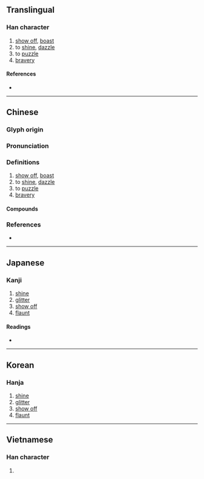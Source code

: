 {{character info/new}}
==Translingual==

===Han character===
{{Han char|rn=86|rad=火|as=05|sn=9|four=90832|canj=FYVI|ids=⿰火玄}}

# [[show off]], [[boast]]
# to [[shine]], [[dazzle]]
# to [[puzzle]]
# [[bravery]]

====References====
* {{Han ref|kx=0668.190|dkj=18948|dj=1077.200|hdz=32197.010|uh=70AB|ud=28843|bh=ACAF|bd=44207}}

----

==Chinese==
{{zh-forms}}

===Glyph origin===
{{Han etym}}

===Pronunciation===
{{zh-pron
|m=xuàn
|c=jyun6,jyun4
|mn=hiân/hiān
|mc=y
|oc=y
|cat=v,n
}}

===Definitions===
{{zh-hanzi}}

# [[show off]], [[boast]]
# to [[shine]], [[dazzle]]
# to [[puzzle]]
# [[bravery]]

====Compounds====
{{zh-der|炫耀|炫示|炫目|炫鬻|炫晝縞夜|炫異爭奇|炫惑}}

===References===
* {{R:yue:mfccd}}

----

==Japanese==

===Kanji===
{{ja-kanji|grade=|rs=火05}}

# [[shine]]
# [[glitter]]
# [[show off]]
# [[flaunt]]

====Readings====
* {{ja-readings|on=[[けん]] (ken), [[げん]] (gen)|kun=[[かがやく]] (kagayaku)}}

----

==Korean==

===Hanja===
{{ko-hanja|hangeul=현|eumhun=|rv=hyeon|mr=hyŏn|y=hyen}}

# [[shine]]
# [[glitter]]
# [[show off]]
# [[flaunt]]

----

==Vietnamese==

===Han character===
{{vi-readings|rs=火05| hanviet = huyễn}}

# {{defn|lang=vi|sort=火05}}

{{cln|vi|Han tu}}